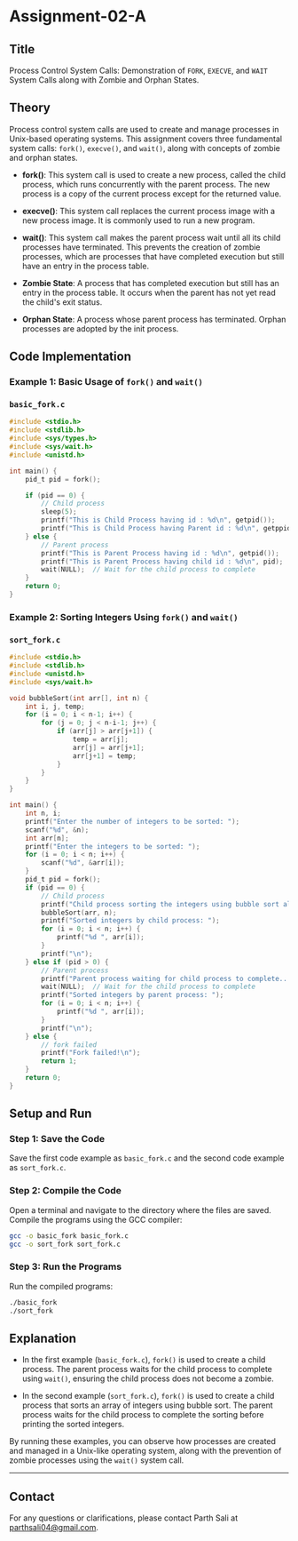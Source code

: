 # Assignment-02-A

## Title

Process Control System Calls: Demonstration of `FORK`, `EXECVE`, and `WAIT` System Calls along with Zombie and Orphan States.

## Theory

Process control system calls are used to create and manage processes in Unix-based operating systems. This assignment covers three fundamental system calls: `fork()`, `execve()`, and `wait()`, along with concepts of zombie and orphan states.

- **fork()**: This system call is used to create a new process, called the child process, which runs concurrently with the parent process. The new process is a copy of the current process except for the returned value.

- **execve()**: This system call replaces the current process image with a new process image. It is commonly used to run a new program.

- **wait()**: This system call makes the parent process wait until all its child processes have terminated. This prevents the creation of zombie processes, which are processes that have completed execution but still have an entry in the process table.

- **Zombie State**: A process that has completed execution but still has an entry in the process table. It occurs when the parent has not yet read the child's exit status.

- **Orphan State**: A process whose parent process has terminated. Orphan processes are adopted by the init process.

## Code Implementation

### Example 1: Basic Usage of `fork()` and `wait()`

### `basic_fork.c`

```c
#include <stdio.h>
#include <stdlib.h>
#include <sys/types.h>
#include <sys/wait.h>
#include <unistd.h>

int main() {
    pid_t pid = fork();

    if (pid == 0) {
        // Child process
        sleep(5);
        printf("This is Child Process having id : %d\n", getpid());
        printf("This is Child Process having Parent id : %d\n", getppid());
    } else {
        // Parent process
        printf("This is Parent Process having id : %d\n", getpid());
        printf("This is Parent Process having child id : %d\n", pid);
        wait(NULL);  // Wait for the child process to complete
    }
    return 0;
}
```

### Example 2: Sorting Integers Using `fork()` and `wait()`

### `sort_fork.c`

```c
#include <stdio.h>
#include <stdlib.h>
#include <unistd.h>
#include <sys/wait.h>

void bubbleSort(int arr[], int n) {
    int i, j, temp;
    for (i = 0; i < n-1; i++) {
        for (j = 0; j < n-i-1; j++) {
            if (arr[j] > arr[j+1]) {
                temp = arr[j];
                arr[j] = arr[j+1];
                arr[j+1] = temp;
            }
        }
    }
}

int main() {
    int n, i;
    printf("Enter the number of integers to be sorted: ");
    scanf("%d", &n);
    int arr[n];
    printf("Enter the integers to be sorted: ");
    for (i = 0; i < n; i++) {
        scanf("%d", &arr[i]);
    }
    pid_t pid = fork();
    if (pid == 0) {
        // Child process
        printf("Child process sorting the integers using bubble sort algorithm...\n");
        bubbleSort(arr, n);
        printf("Sorted integers by child process: ");
        for (i = 0; i < n; i++) {
            printf("%d ", arr[i]);
        }
        printf("\n");
    } else if (pid > 0) {
        // Parent process
        printf("Parent process waiting for child process to complete...\n");
        wait(NULL);  // Wait for the child process to complete
        printf("Sorted integers by parent process: ");
        for (i = 0; i < n; i++) {
            printf("%d ", arr[i]);
        }
        printf("\n");
    } else {
        // fork failed
        printf("Fork failed!\n");
        return 1;
    }
    return 0;
}
```

## Setup and Run

### Step 1: Save the Code

Save the first code example as `basic_fork.c` and the second code example as `sort_fork.c`.

### Step 2: Compile the Code

Open a terminal and navigate to the directory where the files are saved. Compile the programs using the GCC compiler:

```sh
gcc -o basic_fork basic_fork.c
gcc -o sort_fork sort_fork.c
```

### Step 3: Run the Programs

Run the compiled programs:

```sh
./basic_fork
./sort_fork
```

## Explanation

- In the first example (`basic_fork.c`), `fork()` is used to create a child process. The parent process waits for the child process to complete using `wait()`, ensuring the child process does not become a zombie.

- In the second example (`sort_fork.c`), `fork()` is used to create a child process that sorts an array of integers using bubble sort. The parent process waits for the child process to complete the sorting before printing the sorted integers.

By running these examples, you can observe how processes are created and managed in a Unix-like operating system, along with the prevention of zombie processes using the `wait()` system call.

---

## Contact

For any questions or clarifications, please contact Parth Sali at parthsali04@gmail.com.
